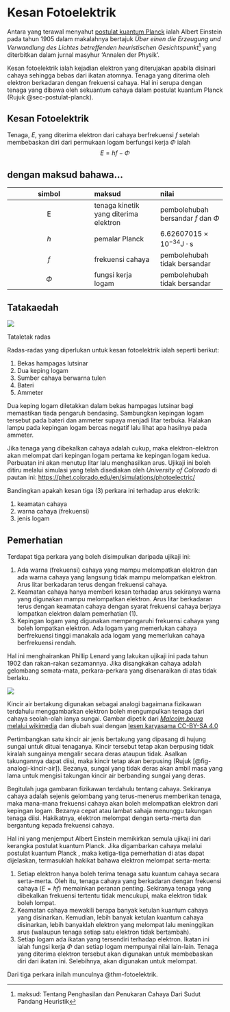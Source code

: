 # Kesan Fotoelektrik

Antara yang terawal menyahut [postulat kuantum Planck](../sinaran-jasad-hitam/Planck.qmd#postulat-planck-tentang-sekuantum-cahaya) ialah Albert Einstein pada tahun 1905 dalam makalahnya bertajuk _Über einen die Erzeugung und Verwandlung des Lichtes betreffenden heuristischen Gesichtspunkt_^[maksud: Tentang Penghasilan dan Penukaran Cahaya Dari Sudut Pandang Heuristik] yang diterbitkan dalam jurnal masyhur 'Annalen der Physik'.

Kesan fotoelektrik ialah kejadian elektron yang diterujakan apabila disinari cahaya sehingga bebas dari ikatan atomnya.
Tenaga yang diterima oleh elektron berkadaran dengan frekuensi cahaya.
Hal ini serupa dengan tenaga yang dibawa oleh sekuantum cahaya dalam postulat kuantum Planck (Rujuk @sec-postulat-planck).

:::::{.callout-note appearance="simple" icon=false}
##
::::{#thm-fotoelektrik}
## Kesan Fotoelektrik

Tenaga, $E$, yang diterima elektron dari cahaya berfrekuensi $f$ setelah membebaskan diri dari permukaan logam berfungsi kerja $\Phi$ ialah
$$
    E = hf - \Phi
$$

:::{.callout-tip collapse=true} 
## dengan maksud bahawa...

| simbol | maksud | nilai |
| :---: | :--- | :--- |
| E | tenaga kinetik yang diterima elektron | pembolehubah bersandar $f$ dan $\Phi$ |
| $h$ | pemalar Planck | $6.62607015\times 10^{-34}\text{J}\cdot\text{s}$ |
| $f$ | frekuensi cahaya | pembolehubah tidak bersandar |
| $\Phi$ | fungsi kerja logam | pembolehubah tidak bersandar |

:::

::::
:::::

## Tatakaedah

:::{#fig-photoelectric .column-margin}
![](./img/photoelectric-setup.png)

Tataletak radas 
:::

Radas-radas yang diperlukan untuk kesan fotoelektrik ialah seperti berikut:

1. Bekas hampagas lutsinar
2. Dua keping logam
3. Sumber cahaya berwarna tulen
4. Bateri
5. Ammeter

Dua keping logam diletakkan dalam bekas hampagas lutsinar bagi memastikan tiada pengaruh bendasing.
Sambungkan kepingan logam tersebut pada bateri dan ammeter supaya menjadi litar terbuka.
Halakan lampu pada kepingan logam bercas negatif lalu lihat apa hasilnya pada ammeter.

Jika tenaga yang dibekalkan cahaya adalah cukup, maka elektron-elektron akan melompat dari kepingan logam pertama ke kepingan logam kedua.
Perbuatan ini akan menutup litar lalu menghasilkan arus.
Ujikaji ini boleh ditiru melalui simulasi yang telah disediakan oleh _University of Colorado_ di pautan ini: [https://phet.colorado.edu/en/simulations/photoelectric/](https://phet.colorado.edu/en/simulations/photoelectric/)

Bandingkan apakah kesan tiga (3) perkara ini terhadap arus elektrik:

1. keamatan cahaya
2. warna cahaya (frekuensi)
3. jenis logam

## Pemerhatian

Terdapat tiga perkara yang boleh disimpulkan daripada ujikaji ini:

1. Ada warna (frekuensi) cahaya yang mampu melompatkan elektron dan ada warna cahaya yang langsung tidak mampu melompatkan elektron.
    Arus litar berkadaran terus dengan frekuensi cahaya.
2. Keamatan cahaya hanya memberi kesan terhadap arus sekiranya warna yang digunakan mampu melompatkan elektron.
    Arus litar berkadaran terus dengan keamatan cahaya dengan syarat frekuensi cahaya berjaya lompatkan elektron dalam pemerhatian (1).
3. Kepingan logam yang digunakan mempengaruhi frekuensi cahaya yang boleh lompatkan elektron.
    Ada logam yang memerlukan cahaya berfrekuensi tinggi manakala ada logam yang memerlukan cahaya berfrekuensi rendah.

Hal ini menghairankan Phillip Lenard yang lakukan ujikaji ini pada tahun 1902 dan rakan-rakan sezamannya.
Jika disangkakan cahaya adalah gelombang semata-mata, perkara-perkara yang disenaraikan di atas tidak berlaku.

:::{#fig-analogi-kincir-air .column-margin}
![](./img/kincir-air-bertakung.png)

Kincir air bertakung digunakan sebagai analogi bagaimana fizikawan terdahulu menggambarkan elektron boleh mengumpulkan tenaga dari cahaya seolah-olah ianya sungai.
Gambar dipetik dari [_Malcolm.boura_ melalui wikimedia](https://commons.wikimedia.org/wiki/File:Overshot_waterwheel_simple.svg) dan diubah suai dengan [lesen karyasama CC-BY-SA 4.0](https://creativecommons.org/licenses/by-sa/4.0/deed.en)

:::

Pertimbangkan satu kincir air jenis bertakung yang dipasang di hujung sungai untuk dituai tenaganya.
Kincir tersebut tetap akan berpusing tidak kiralah sungainya mengalir secara deras ataupun tidak.
Asalkan takungannya dapat diisi, maka kincir tetap akan berpusing (Rujuk [@fig-analogi-kincir-air]).
Bezanya, sungai yang tidak deras akan ambil masa yang lama untuk mengisi takungan kincir air berbanding sungai yang deras.


Begitulah juga gambaran fizikawan terdahulu tentang cahaya.
Sekiranya cahaya adalah sejenis gelombang yang terus-menerus memberikan tenaga, maka mana-mana frekuensi cahaya akan boleh melompatkan elektron dari kepingan logam.
Bezanya cepat atau lambat sahaja menunggu takungan tenaga diisi.
Hakikatnya, elektron melompat dengan serta-merta dan bergantung kepada frekuensi cahaya. 

Hal ini yang menjemput Albert Einstein memikirkan semula ujikaji ini dari kerangka postulat kuantum Planck.
Jika digambarkan cahaya melalui postulat kuantum Planck , maka ketiga-tiga pemerhatian di atas dapat dijelaskan, termasuklah hakikat bahawa elektron melompat serta-merta:

1. Setiap elektron hanya boleh terima tenaga satu kuantum cahaya secara serta-merta.
    Oleh itu, tenaga cahaya yang berkadaran dengan frekuensi cahaya ($E=hf$) memainkan peranan penting.
    Sekiranya tenaga yang dibekalkan frekuensi tertentu tidak mencukupi, maka elektron tidak boleh lompat.
2. Keamatan cahaya mewakili berapa banyak ketulan kuantum cahaya yang disinarkan.
    Kemudian, lebih banyak ketulan kuantum cahaya disinarkan, lebih banyaklah elektron yang melompat lalu meninggikan arus 
    (walaupun tenaga setiap satu elektron tidak bertambah).
3. Setiap logam ada ikatan yang tersendiri terhadap elektron.
    Ikatan ini ialah fungsi kerja $\Phi$ dan setiap logam mempunyai nilai lain-lain.
    Tenaga yang diterima elektron tersebut akan digunakan untuk membebaskan diri dari ikatan ini.
    Selebihnya, akan digunakan untuk melompat.

Dari tiga perkara inilah munculnya @thm-fotoelektrik.